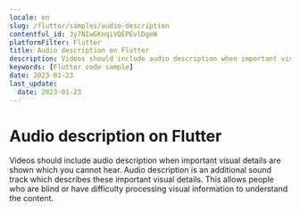 ```yaml
---
locale: en
slug: /flutter/samples/audio-description
contentful_id: 3y7NIwGKnqiVQEPEvlDgeW
platformFilter: Flutter
title: Audio description on Flutter
description: Videos should include audio description when important visual details are shown which you cannot hear.
keywords: [Flutter code sample]
date: 2023-01-23
last_update:
  date: 2023-01-23
---
```


# Audio description on Flutter

Videos should include audio description when important visual details are shown which you cannot hear. Audio description is an additional sound track which describes these important visual details. This allows people who are blind or have difficulty processing visual information to understand the content.

<CodeSample id="media-audio-description" locale="en" platform="flutter"/>
